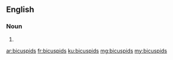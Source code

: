 ==English==

===Noun===
{{head|en|plural}}

# {{plural of|bicuspid|lang=en}}

[[ar:bicuspids]]
[[fr:bicuspids]]
[[ku:bicuspids]]
[[mg:bicuspids]]
[[my:bicuspids]]